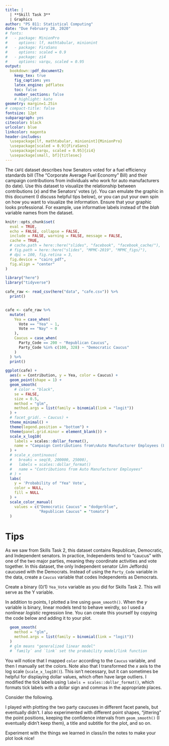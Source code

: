 ```yaml
---
title: |
  | **Skill Task 3** 
  | Graphics
author: "PS 811: Statistical Computing"
date: "Due February 28, 2020"
# fonts:
#   - package: MinionPro
#     options: lf, mathtabular, minionint
#   - package: FiraSans
#     options: scaled = 0.9
#   - package: zi4
#     options: varqu, scaled = 0.95
output: 
  bookdown::pdf_document2:
    keep_tex: true
    fig_caption: yes
    latex_engine: pdflatex
    toc: false
    number_sections: false
    # highlight: kate
geometry: margin=1.25in
# compact-title: false
fontsize: 12pt
subparagraph: yes
citecolor: black
urlcolor: blue
linkcolor: magenta
header-includes:
  \usepackage[lf, mathtabular, minionint]{MinionPro} 
  \usepackage[scaled = 0.9]{FiraSans} 
  \usepackage[varqu, scaled = 0.95]{zi4}
  \usepackage[small, bf]{titlesec} 
---
```


The `CAFE` dataset describes how Senators voted for a fuel efficiency standards bill (The "Corporate Average Fuel Economy" Bill) and their campaign contributions from individuals who work for auto manufacturers (to date). Use this dataset to visualize the relationship between contributions ($x$) and the Senators' votes ($y$). You can emulate the graphic in this document (I discuss helpful tips below), or you can put your own spin on how you want to visualize the information. Ensure that your graphic looks professional. For example, use informative labels instead of the _blah_ variable names from the dataset.


```r
knitr::opts_chunk$set(
  eval = TRUE, 
  echo = FALSE, collapse = FALSE,
  include = FALSE, warning = FALSE, message = FALSE,
  cache = TRUE, 
  # cache.path = here::here("slides", "facebook", "facebook_cache/"),
  # fig.path = here::here("slides", "MPMC-2019", "MPMC_figs/"),
  # dpi = 100, fig.retina = 3, 
  fig.device = "cairo_pdf",
  fig.align = "center"
)
```


```r
library("here")
library("tidyverse")
```

```r
cafe_raw <- read_csv(here("data", "cafe.csv")) %>%
  print()


cafe <- cafe_raw %>%
  mutate(
    Yea = case_when(
      Vote == "Yea" ~ 1,
      Vote == "Nay" ~ 0
    ),
    Caucus = case_when(
      Party_Code == 200 ~ "Republican Caucus",
      Party_Code %in% c(100, 328) ~ "Democratic Caucus"
    )
  ) %>%
  print()

```

```r
ggplot(cafe) +
  aes(x = Contribution, y = Yea, color = Caucus) +
  geom_point(shape = 1) +
  geom_smooth(
    # color = "black",
    se = FALSE,
    size = 0.5, 
    method = "glm", 
    method.args = list(family = binomial(link = "logit"))
  ) +
  # facet_grid(. ~ Caucus) +
  theme_minimal() +
  theme(legend.position = "bottom") +
  theme(panel.grid.minor = element_blank()) +
  scale_x_log10(
    labels = scales::dollar_format(),
    name = "Campaign Contributions from\nAuto Manufacturer Employees (Log Scale)"
  ) +
  # scale_x_continuous(
  #   breaks = seq(0, 200000, 25000),
  #   labels = scales::dollar_format()
  #   name = "Contributions from Auto Manufacturer Employees"
  # ) +
  labs(
    y = 'Probability of "Yea" Vote',
    color = NULL,
    fill = NULL
  ) +
  scale_color_manual(
    values = c("Democratic Caucus" = "dodgerblue",
               "Republican Caucus" = "tomato")
  )
```


# Tips

\paragraph{Recoding variables:}
As we saw from Skills Task 2, this dataset contains Republican, Democratic, and Independent senators. In practice, Independents tend to "caucus" with one of the two major parties, meaning they coordinate activities and vote together. In this dataset, the only Independent senator (Jim Jeffords) caucused with the Democrats. Instead of using the `Party_Code` variable in the data, create a `Caucus` variable that codes Independents as Democrats.

Create a binary (0/1) `Yea_Vote` variable as you did for Skills Task 2. This will serve as the Y variable.

\paragraph{Geoms:} In addition to points, I plotted a line using `geom_smooth()`. When the $y$ variable is binary, linear models tend to behave weirdly, so I used a nonlinear _logistic_ regression line. You can create this yourself by copying the code below and adding it to your plot.

```r
  geom_smooth(
    method = "glm",
    method.args = list(family = binomial(link = "logit"))
  )
  # glm means "generalized linear model"
  # `family` and `link` set the probability model/link function
```

\paragraph{Aesthetics:} You will notice that I mapped `color` according to the `Caucus` variable, and then I manually set the colors. Note also that I transformed the $x$ axis to the log scale (`scale_x_log10()`). This isn't necessary, but it can sometimes be helpful for displaying dollar values, which often have large outliers. I modified the tick labels using `labels = scales::dollar_format()`, which formats tick labels with a dollar sign and commas in the appropriate places.

\paragraph{Other possibilities:} Consider the following.

I played with plotting the two party caucuses in different facet panels, but eventually didn't. I also experimented with different point shapes, "jittering" the point positions, keeping the confidence intervals from `geom_smooth()` (I eventually didn't keep them), a title and subtitle for the plot, and so on. 

Experiment with the things we learned in class/in the notes to make your plot look nice! 


